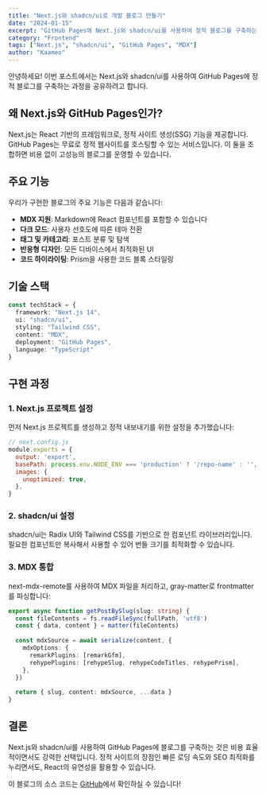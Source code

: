 ```yaml
---
title: "Next.js와 shadcn/ui로 개발 블로그 만들기"
date: "2024-01-15"
excerpt: "GitHub Pages에 Next.js와 shadcn/ui를 사용하여 정적 블로그를 구축하는 과정을 공유합니다."
category: "Frontend"
tags: ["Next.js", "shadcn/ui", "GitHub Pages", "MDX"]
author: "Kaameo"
---
```


안녕하세요! 이번 포스트에서는 Next.js와 shadcn/ui를 사용하여 GitHub Pages에 정적 블로그를 구축하는 과정을 공유하려고 합니다.

## 왜 Next.js와 GitHub Pages인가?

Next.js는 React 기반의 프레임워크로, 정적 사이트 생성(SSG) 기능을 제공합니다. GitHub Pages는 무료로 정적 웹사이트를 호스팅할 수 있는 서비스입니다. 이 둘을 조합하면 비용 없이 고성능의 블로그를 운영할 수 있습니다.

## 주요 기능

우리가 구현한 블로그의 주요 기능은 다음과 같습니다:

- **MDX 지원**: Markdown에 React 컴포넌트를 포함할 수 있습니다
- **다크 모드**: 사용자 선호도에 따른 테마 전환
- **태그 및 카테고리**: 포스트 분류 및 탐색
- **반응형 디자인**: 모든 디바이스에서 최적화된 UI
- **코드 하이라이팅**: Prism을 사용한 코드 블록 스타일링

## 기술 스택

```typescript
const techStack = {
  framework: "Next.js 14",
  ui: "shadcn/ui",
  styling: "Tailwind CSS",
  content: "MDX",
  deployment: "GitHub Pages",
  language: "TypeScript"
}
```

## 구현 과정

### 1. Next.js 프로젝트 설정

먼저 Next.js 프로젝트를 생성하고 정적 내보내기를 위한 설정을 추가했습니다:

```javascript
// next.config.js
module.exports = {
  output: 'export',
  basePath: process.env.NODE_ENV === 'production' ? '/repo-name' : '',
  images: {
    unoptimized: true,
  },
}
```

### 2. shadcn/ui 설정

shadcn/ui는 Radix UI와 Tailwind CSS를 기반으로 한 컴포넌트 라이브러리입니다. 필요한 컴포넌트만 복사해서 사용할 수 있어 번들 크기를 최적화할 수 있습니다.

### 3. MDX 통합

next-mdx-remote를 사용하여 MDX 파일을 처리하고, gray-matter로 frontmatter를 파싱합니다:

```typescript
export async function getPostBySlug(slug: string) {
  const fileContents = fs.readFileSync(fullPath, 'utf8')
  const { data, content } = matter(fileContents)
  
  const mdxSource = await serialize(content, {
    mdxOptions: {
      remarkPlugins: [remarkGfm],
      rehypePlugins: [rehypeSlug, rehypeCodeTitles, rehypePrism],
    },
  })
  
  return { slug, content: mdxSource, ...data }
}
```

## 결론

Next.js와 shadcn/ui를 사용하여 GitHub Pages에 블로그를 구축하는 것은 비용 효율적이면서도 강력한 선택입니다. 정적 사이트의 장점인 빠른 로딩 속도와 SEO 최적화를 누리면서도, React의 유연성을 활용할 수 있습니다.

이 블로그의 소스 코드는 [GitHub](https://github.com/kaameo/kaameo.github.io)에서 확인하실 수 있습니다!